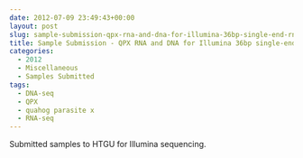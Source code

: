 ```yaml
---
date: 2012-07-09 23:49:43+00:00
layout: post
slug: sample-submission-qpx-rna-and-dna-for-illumina-36bp-single-end-rnadnaseq
title: Sample Submission - QPX RNA and DNA for Illumina 36bp single-end RNA/DNAseq
categories:
  - 2012
  - Miscellaneous
  - Samples Submitted
tags:
  - DNA-seq
  - QPX
  - quahog parasite x
  - RNA-seq
---
```


Submitted samples to HTGU for Illumina sequencing.
